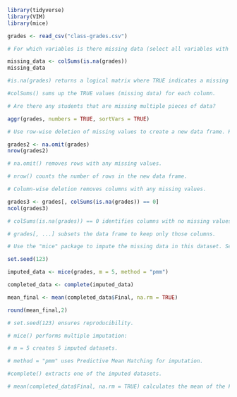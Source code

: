 ```{r}
library(tidyverse)
library(VIM)
library(mice)

grades <- read_csv("class-grades.csv")
```

```{r}
# For which variables is there missing data (select all variables with missingness)?

missing_data <- colSums(is.na(grades))
missing_data

#is.na(grades) returns a logical matrix where TRUE indicates a missing value.

#colSums() sums up the TRUE values (missing data) for each column.
```

```{r}
# Are there any students that are missing multiple pieces of data?  

aggr(grades, numbers = TRUE, sortVars = TRUE)
```

```{r}
# Use row-wise deletion of missing values to create a new data frame. How many rows remain in this data frame?  

grades2 <- na.omit(grades)
nrow(grades2)

# na.omit() removes rows with any missing values.

# nrow() counts the number of rows in the new data frame.
```

```{r}
# Column-wise deletion removes columns with any missing values.

grades3 <- grades[, colSums(is.na(grades)) == 0]
ncol(grades3)

# colSums(is.na(grades)) == 0 identifies columns with no missing values.

# grades[, ...] subsets the data frame to keep only those columns.

```

```{r}
# Use the "mice" package to impute the missing data in this dataset. Set "m = 5" and "method = "pmm"" in the imputation. You MUST use a random number seed of 123 for this imputation. What is the mean value for the "Final" variable after imputation (to two decimal places)?

set.seed(123)

imputed_data <- mice(grades, m = 5, method = "pmm")

completed_data <- complete(imputed_data)

mean_final <- mean(completed_data$Final, na.rm = TRUE)

round(mean_final,2)

# set.seed(123) ensures reproducibility.

# mice() performs multiple imputation:

# m = 5 creates 5 imputed datasets.

# method = "pmm" uses Predictive Mean Matching for imputation.

#complete() extracts one of the imputed datasets.

# mean(completed_data$Final, na.rm = TRUE) calculates the mean of the Final variable after imputation.

```

